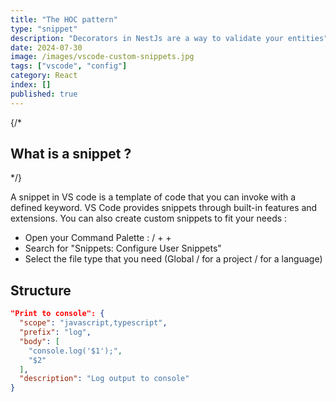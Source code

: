 ```yaml
---
title: "The HOC pattern"
type: "snippet"
description: "Decorators in NestJs are a way to validate your entities"
date: 2024-07-30
image: /images/vscode-custom-snippets.jpg
tags: ["vscode", "config"]
category: React
index: []
published: true
---
```


{/* <h2 className="text-[22px] !mt-0">What is a snippet ?</h2> */}

A snippet in VS code is a template of code that you can invoke with a defined keyword.
VS Code provides snippets through built-in features and extensions. You can also create 
custom snippets to fit your needs :

- Open your Command Palette : <KeyboardKey value="CMD" /> / <KeyboardKey value="CTRL" />  + <KeyboardKey value="SHIFT" /> + <KeyboardKey value="P" />
- Search for "Snippets: Configure User Snippets"
- Select the file type that you need (Global / for a project / for a language)

## Structure

```json {2}#purple {3}#green {4}#blue {8}#red
"Print to console": {
  "scope": "javascript,typescript",
  "prefix": "log",
  "body": [
    "console.log('$1');",
    "$2"
  ],
  "description": "Log output to console"
}
```